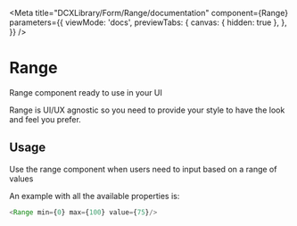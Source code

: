 
<Meta
    title="DCXLibrary/Form/Range/documentation"
    component={Range}
    parameters={{
        viewMode: 'docs',
        previewTabs: {
            canvas: { hidden: true },
        },
    }}
/>

# Range

Range component ready to use in your UI

Range is UI/UX agnostic so you need to provide your style to have the look
and feel you prefer.

## Usage

Use the range component when users need to input based on a range of values

An example with all the available properties is:

```js
<Range min={0} max={100} value={75}/>
```

<Props of={Range} />
